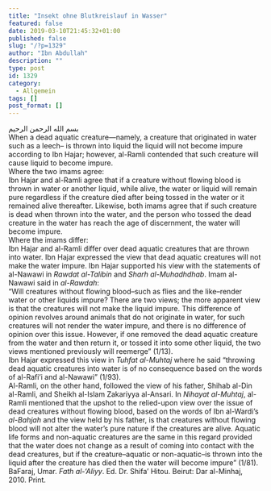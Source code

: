 ```yaml
---
title: "Insekt ohne Blutkreislauf in Wasser"
featured: false
date: 2019-03-10T21:45:32+01:00
published: false
slug: "/?p=1329"
author: "Ibn Abdullah"
description: ""
type: post
id: 1329
category:
  - Allgemein
tags: []
post_format: []
---
```


بسم الله الرحمن الرحيم  
When a dead aquatic creature—namely, a creature that originated in water such as a leech– is thrown into liquid the liquid will not become impure according to Ibn Hajar; however, al-Ramli contended that such creature will cause liquid to become impure.  
Where the two imams agree:  
Ibn Hajar and al-Ramli agree that if a creature without flowing blood is thrown in water or another liquid, while alive, the water or liquid will remain pure regardless if the creature died after being tossed in the water or it remained alive thereafter. Likewise, both imams agree that if such creature is dead when thrown into the water, and the person who tossed the dead creature in the water has reach the age of discernment, the water will become impure.  
Where the imams differ:  
Ibn Hajar and al-Ramli differ over dead aquatic creatures that are thrown into water. Ibn Hajar expressed the view that dead aquatic creatures will not make the water impure. Ibn Hajar supported his view with the statements of al-Nawawi in _Rawdat al-Talibin_ and _Sharh al-Muhadhdhab_. Imam al-Nawawi said in _al-Rawdah_:  
“Will creatures without flowing blood–such as flies and the like–render water or other liquids impure? There are two views; the more apparent view is that the creatures will not make the liquid impure. This difference of opinion revolves around animals that do not originate in water, for such creatures will not render the water impure, and there is no difference of opinion over this issue. However, if one removed the dead aquatic creature from the water and then return it, or tossed it into some other liquid, the two views mentioned previously will reemerge” (1/13).  
Ibn Hajar expressed this view in _Tuhfat al-Muhtaj_ where he said “throwing dead aquatic creatures into water is of no consequence based on the words of al-Rafi’i and al-Nawawi” (1/93).  
Al-Ramli, on the other hand, followed the view of his father, Shihab al-Din al-Ramli, and Sheikh al-Islam Zakariyya al-Ansari. In _Nihayat al-Muhtaj_, al-Ramli mentioned that the upshot to the relied-upon view over the issue of dead creatures without flowing blood, based on the words of Ibn al-Wardi’s _al-Bahjah_ and the view held by his father, is that creatures without flowing blood will not alter the water’s pure nature if the creatures are alive. Aquatic life forms and non-aquatic creatures are the same in this regard provided that the water does not change as a result of coming into contact with the dead creatures, but if the creature–aquatic or non-aquatic–is thrown into the liquid after the creature has died then the water will become impure” (1/81).  
BaFaraj, Umar. _Fath al-‘Aliyy_. Ed. Dr. Shifa’ Hitou. Beirut: Dar al-Minhaj, 2010. Print.
